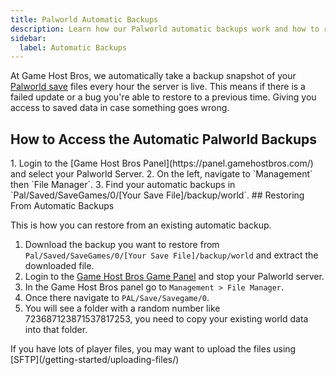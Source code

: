 ```yaml
---
title: Palworld Automatic Backups
description: Learn how our Palworld automatic backups work and how to restore them. 
sidebar:
  label: Automatic Backups
---
```


At Game Host Bros, we automatically take a backup snapshot of your [Palworld save](https://www.gamehostbros.com/palworld-server-hosting/) files every hour the server is live. This means if there is a failed update or a bug you're able to restore to a previous time. Giving you access to saved data in case something goes wrong. 

## How to Access the Automatic Palworld Backups
<Steps>
1. Login to the [Game Host Bros Panel](https://panel.gamehostbros.com/) and select your Palworld Server.
2. On the left, navigate to `Management` then `File Manager`.
3. Find your automatic backups in `Pal/Saved/SaveGames/0/[Your Save File]/backup/world`.
</Steps>
## Restoring From Automatic Backups

This is how you can restore from an existing automatic backup.
<Steps>
1. Download the backup you want to restore from `Pal/Saved/SaveGames/0/[Your Save File]/backup/world` and extract the downloaded file. 
2. Login to the [Game Host Bros Game Panel](https://panel.gamehostbros.com/) and stop your Palworld server.
3. In the Game Host Bros panel go to `Management > File Manager`.
4. Once there navigate to `PAL/Save/Savegame/0`.
5. You will see a folder with a random number like 723687123871537817253, you need to copy your existing world data into that folder.
</Steps>
If you have lots of player files, you may want to upload the files using [SFTP](/getting-started/uploading-files/)
